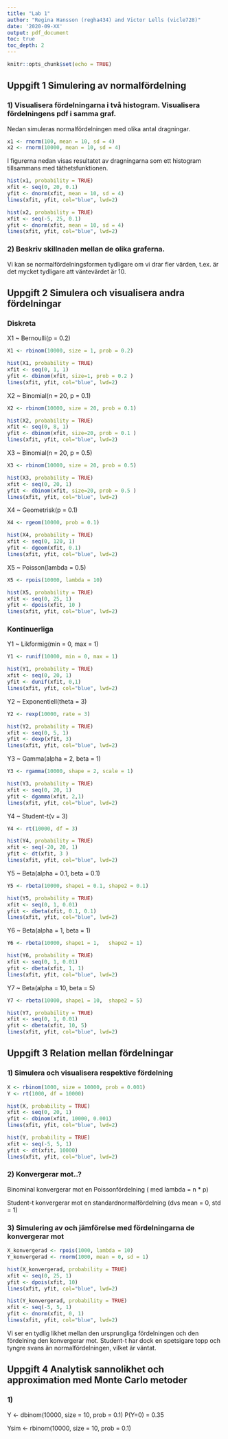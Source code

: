 ```yaml
---
title: "Lab 1"
author: "Regina Hansson (regha434) and Victor Lells (vicle728)"
date: '2020-09-XX'
output: pdf_document
toc: true
toc_depth: 2
---
```


```r
knitr::opts_chunk$set(echo = TRUE)
```

\newpage

## Uppgift 1 Simulering av normalfördelning

### 1) Visualisera fördelningarna i två histogram. Visualisera fördelningens pdf i samma graf.

Nedan simuleras normalfördelningen med olika antal dragningar.

```r
x1 <- rnorm(100, mean = 10, sd = 4)
x2 <- rnorm(10000, mean = 10, sd = 4)
```

I figurerna nedan visas resultatet av dragningarna som ett histogram tillsammans med täthetsfunktionen.

```r
hist(x1, probability = TRUE) 
xfit <- seq(0, 20, 0.1) 
yfit <- dnorm(xfit, mean = 10, sd = 4) 
lines(xfit, yfit, col="blue", lwd=2) 

hist(x2, probability = TRUE) 
xfit <- seq(-5, 25, 0.1) 
yfit <- dnorm(xfit, mean = 10, sd = 4) 
lines(xfit, yfit, col="blue", lwd=2) 
```

### 2) Beskriv skillnaden mellan de olika graferna.

Vi kan se normalfördelningsformen tydligare om vi drar fler värden, t.ex. är
det mycket tydligare att väntevärdet är 10.

\newpage 

## Uppgift 2 Simulera och visualisera andra fördelningar

### Diskreta

X1 ~ Bernoulli(p = 0.2)

```r
X1 <- rbinom(10000, size = 1, prob = 0.2)
```
```r
hist(X1, probability = TRUE)
xfit <- seq(0, 1, 1) 
yfit <- dbinom(xfit, size=1, prob = 0.2 )
lines(xfit, yfit, col="blue", lwd=2) 
```

X2 ~ Binomial(n = 20, p = 0.1)
```r
X2 <- rbinom(10000, size = 20, prob = 0.1)
```
```r
hist(X2, probability = TRUE) 
xfit <- seq(0, 8, 1) 
yfit <- dbinom(xfit, size=20, prob = 0.1 )
lines(xfit, yfit, col="blue", lwd=2) 
```

X3 ~ Binomial(n = 20, p = 0.5)
```r
X3 <- rbinom(10000, size = 20, prob = 0.5)
```
```r
hist(X3, probability = TRUE) 
xfit <- seq(0, 20, 1) 
yfit <- dbinom(xfit, size=20, prob = 0.5 )
lines(xfit, yfit, col="blue", lwd=2) 
```

X4 ~ Geometrisk(p = 0.1)
```r
X4 <- rgeom(10000, prob = 0.1) 
```
```r
hist(X4, probability = TRUE) 
xfit <- seq(0, 120, 1) 
yfit <- dgeom(xfit, 0.1)
lines(xfit, yfit, col="blue", lwd=2) 
```

X5 ~ Poisson(lambda = 0.5)
```r
X5 <- rpois(10000, lambda = 10) 
```
```r
hist(X5, probability = TRUE)
xfit <- seq(0, 25, 1) 
yfit <- dpois(xfit, 10 )
lines(xfit, yfit, col="blue", lwd=2) 
```

### Kontinuerliga

Y1 ~ Likformig(min = 0, max = 1)
```r
Y1 <- runif(10000, min = 0, max = 1) 
```
```r
hist(Y1, probability = TRUE) 
xfit <- seq(0, 20, 1) 
yfit <- dunif(xfit, 0,1)
lines(xfit, yfit, col="blue", lwd=2) 
```

Y2 ~ Exponentiell(theta = 3)
```r
Y2 <- rexp(10000, rate = 3)
```
```r
hist(Y2, probability = TRUE) 
xfit <- seq(0, 5, 1) 
yfit <- dexp(xfit, 3)
lines(xfit, yfit, col="blue", lwd=2) 
```

Y3 ~ Gamma(alpha = 2, beta = 1)
```r
Y3 <- rgamma(10000, shape = 2, scale = 1)
```
```r
hist(Y3, probability = TRUE) 
xfit <- seq(0, 20, 1) 
yfit <- dgamma(xfit, 2,1)
lines(xfit, yfit, col="blue", lwd=2) 
```

Y4 ~ Student-t(v = 3)
```r
Y4 <- rt(10000, df = 3) 
```
```r
hist(Y4, probability = TRUE) 
xfit <- seq(-20, 20, 1) 
yfit <- dt(xfit, 3 )
lines(xfit, yfit, col="blue", lwd=2) 
```

Y5 ~ Beta(alpha = 0.1, beta = 0.1)
```r
Y5 <- rbeta(10000, shape1 = 0.1, shape2 = 0.1) 
```
```r
hist(Y5, probability = TRUE) 
xfit <- seq(0, 1, 0.01) 
yfit <- dbeta(xfit, 0.1, 0.1)
lines(xfit, yfit, col="blue", lwd=2) 
```

Y6 ~ Beta(alpha = 1, beta = 1)
```r
Y6 <- rbeta(10000, shape1 = 1,   shape2 = 1) 
```
```r
hist(Y6, probability = TRUE) 
xfit <- seq(0, 1, 0.01) 
yfit <- dbeta(xfit, 1, 1)
lines(xfit, yfit, col="blue", lwd=2) 
```

Y7 ~ Beta(alpha = 10, beta = 5)
```r
Y7 <- rbeta(10000, shape1 = 10,  shape2 = 5) 
```
```r
hist(Y7, probability = TRUE)
xfit <- seq(0, 1, 0.01) 
yfit <- dbeta(xfit, 10, 5)
lines(xfit, yfit, col="blue", lwd=2) 
```

\newpage 

## Uppgift 3 Relation mellan fördelningar 

### 1) Simulera och visualisera respektive fördelning

```r
X <- rbinom(1000, size = 10000, prob = 0.001)
Y <- rt(1000, df = 10000) 
```

```r
hist(X, probability = TRUE) 
xfit <- seq(0, 20, 1) 
yfit <- dbinom(xfit, 10000, 0.001)
lines(xfit, yfit, col="blue", lwd=2) 

hist(Y, probability = TRUE) 
xfit <- seq(-5, 5, 1) 
yfit <- dt(xfit, 10000)
lines(xfit, yfit, col="blue", lwd=2) 
```

### 2) Konvergerar mot..?

Binominal konvergerar mot en Poissonfördelning ( med lambda = n \* p)

Student-t konvergerar mot en standardnormalfördelning (dvs mean = 0, std = 1)

### 3) Simulering av och jämförelse med fördelningarna de konvergerar mot

```r
X_konvergerad <- rpois(1000, lambda = 10) 
Y_konvergerad <- rnorm(1000, mean = 0, sd = 1)
```

```r
hist(X_konvergerad, probability = TRUE)
xfit <- seq(0, 25, 1) 
yfit <- dpois(xfit, 10)
lines(xfit, yfit, col="blue", lwd=2) 

hist(Y_konvergerad, probability = TRUE)
xfit <- seq(-5, 5, 1) 
yfit <- dnorm(xfit, 0, 1)
lines(xfit, yfit, col="blue", lwd=2) 
```

Vi ser en tydlig likhet mellan den ursprungliga fördelningen och den fördelning
den konvergerar mot. Student-t har dock en spetsigare topp och tyngre svans än
normalfördelningen, vilket är väntat.

\newpage 

## Uppgift 4 Analytisk sannolikhet och approximation med Monte Carlo metoder 

### 1)

Y <- dbinom(10000, size = 10, prob = 0.1)
P(Y=0) = 0.35

Ysim <- rbinom(10000, size = 10, prob = 0.1)

